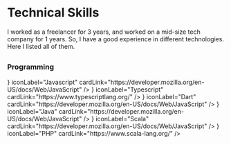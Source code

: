 
# Technical Skills

I worked as a freelancer for 3 years, and worked on a mid-size tech company for 1 years.
So, I have a good experience in different technologies. Here I listed all of them.

##

### Programming

<div style={{ display: "grid", gridTemplateColumns: "auto auto", gap: "16px", marginTop: "14px" }}>
    <CustomCard iconComponent={<Javascript />} iconLabel="Javascript" cardLink="https://developer.mozilla.org/en-US/docs/Web/JavaScript" />
    <CustomCard iconComponent={<Typescript />} iconLabel="Typescript" cardLink="https://www.typescriptlang.org/" />
    <CustomCard iconComponent={<Dart />} iconLabel="Dart" cardLink="https://developer.mozilla.org/en-US/docs/Web/JavaScript" />
    <CustomCard iconComponent={<Java />} iconLabel="Java" cardLink="https://developer.mozilla.org/en-US/docs/Web/JavaScript" />
    <CustomCard iconComponent={<Scala />} iconLabel="Scala" cardLink="https://developer.mozilla.org/en-US/docs/Web/JavaScript" />
    <CustomCard iconComponent={<PHP />} iconLabel="PHP" cardLink="https://www.scala-lang.org/" />
</div>
